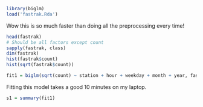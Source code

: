 
```r
library(biglm)
load('fastrak.Rda')
```

Wow this is so much faster than doing all the preprocessing every time!

```r
head(fastrak)
# Should be all factors except count
sapply(fastrak, class)
dim(fastrak)
hist(fastrak$count)
hist(sqrt(fastrak$count))

fit1 = biglm(sqrt(count) ~ station + hour + weekday + month + year, fastrak)
```

Fitting this model takes a good 10 minutes on my laptop.

```r
s1 = summary(fit1)

```

